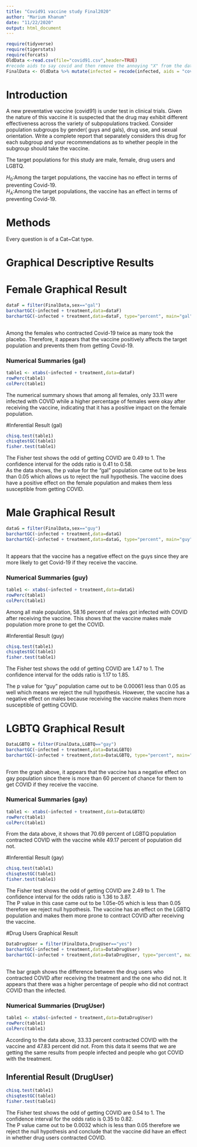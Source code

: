 ```yaml
---
title: "Covid91 vaccine study Final2020"
author: "Marium Khanum"
date: "11/22/2020"
output: html_document
---
```


```r
require(tidyverse)
require(tigerstats)
require(forcats)
OldData <-read.csv(file="covid91.csv",header=TRUE)
#recode aids to say covid and then remove the annoying "X" from the dataframe
FinalData <- OldData %>% mutate(infected = recode(infected, aids = "covid", none = "OK" )) %>% select(-one_of("X"))
```

# Introduction

<!--In this section you explain what you are trying to show.  Where did the data come from?  What is the research or other question you are trying to answer?.  If you skimp in this section expect to be marked down in your grade. Paint a picture of the project a couple of paragraphs is expected!-->

A new  preventative vaccine (covid91) is under test in clinical trials. Given the nature of this vaccine it is suspected that the drug may exhibit different effectiveness across the variety of subpopulations tracked. Consider population subgroups by gender( guys and gals), drug use, and sexual orientation. Write a complete report that separately considers this drug for each subgroup and your recommendations as to whether people in the subgroup should take the vaccine.  

The target populations for this study are male, female, drug users and LGBTQ.  

$H_0$:Among the target populations, the vaccine has no effect in terms of preventing Covid-19.  
$H_A$:Among the target populations, the vaccine has an effect in terms of preventing Covid-19.  

# Methods  
<!--Decide on your methods:  use "variable analysis" or other appropriate descriptors.  Make sure to choose at least one graphical method and at least one numerical method. Discuss what data manipulations may be needed for example subsetting or other binning procedures and what sort of graphical displays and inferential tools will be used!-->


Every question is of a Cat~Cat type.  

# Graphical Descriptive Results
# Female Graphical Result
```r
dataF = filter(FinalData,sex=="gal")
barchartGC(~infected + treatment,data=dataF)
barchartGC(~infected + treatment,data=dataF, type="percent", main="gal")
           
```
  
Among the females who contracted Covid-19 twice as many took the placebo. Therefore, it appears that the vaccine positively affects the target population and prevents them from getting Covid-19.  

### Numerical Summaries (gal)  
  
```r
table1 <- xtabs(~infected + treatment,data=dataF)
rowPerc(table1)
colPerc(table1)
```
  
The numerical summary shows that among all females, only 33.11 were infected with COVID while a higher percentage of females were okay after receiving the vaccine, indicating that it has a positive impact on the female population.  

#Inferential Result (gal)  

```r
chisq.test(table1)
chisqtestGC(table1)
fisher.test(table1)
```
The Fisher test shows the odd of getting COVID are 0.49 to 1. The confidence interval for the odds ratio is 0.41 to 0.58.  
As the data shows, the p value for the "gal" population came out to be less than 0.05 which allows us to reject the null hypothesis. The vaccine does have a positive effect on the female population and makes them less susceptible from getting COVID.  

# Male Graphical Result

```r
dataG = filter(FinalData,sex=="guy")
barchartGC(~infected + treatment,data=dataG)
barchartGC(~infected + treatment,data=dataG, type="percent", main="guy")
           
```
  
It appears that the vaccine has a negative effect on the guys since they are more likely to get Covid-19 if they receive the vaccine.  
  
### Numerical Summaries (guy)

```r
table1 <- xtabs(~infected + treatment,data=dataG)
rowPerc(table1)
colPerc(table1)
```
  
Among all male population, 58.16 percent of males got infected with COVID after receiving the vaccine. This shows that the vaccine makes male population more prone to get the COVID.   
  
#Inferential Result (guy)  

```r
chisq.test(table1)
chisqtestGC(table1)
fisher.test(table1)
```
The Fisher test shows the odd of getting COVID are 1.47 to 1. The confidence interval for the odds ratio is 1.17 to 1.85. 
  
The p value for "guy" population came out to be 0.00061  less than 0.05 as well which means we reject the null hypothesis. However, the vaccine has a negative effect on males because receiving the vaccine makes them more susceptible of getting COVID.   

# LGBTQ Graphical Result

```r
DataLGBTQ = filter(FinalData,LGBTQ=="gay")
barchartGC(~infected + treatment,data=DataLGBTQ)
barchartGC(~infected + treatment,data=DataLGBTQ, type="percent", main="gays")
           
```
  
From the graph above, it appears that the vaccine has a negative effect on gay population since there is more than 60 percent of chance for them to get COVID if they receive the vaccine.  

### Numerical Summaries (gay)  
```r
table1 <- xtabs(~infected + treatment,data=DataLGBTQ)
rowPerc(table1)
colPerc(table1)
```
From the data above, it shows that 70.69 percent of LGBTQ population contracted COVID with the vaccine while 49.17 percent of population did not.   

#Inferential Result (gay)

```r
chisq.test(table1)
chisqtestGC(table1)
fisher.test(table1)
```
  
The Fisher test shows the odd of getting COVID are 2.49 to 1. The confidence interval for the odds ratio is 1.36 to 3.87.   
The P value in this case came out to be 1.05e-05 which is less than 0.05 therefore we reject null hypothesis. The vaccine has an effect on the LGBTQ population and makes them more prone to contract COVID after receiving the vaccine.  
  
#Drug Users Graphical Result  

```r
DataDrugUser = filter(FinalData,DrugUser=="yes")
barchartGC(~infected + treatment,data=DataDrugUser)
barchartGC(~infected + treatment,data=DataDrugUser, type="percent", main="DrugUser")
           
```
  
The bar graph shows the difference between the drug users who contracted COVID after receiving the treatment and the one who did not. It appears that there was a higher percentage of people who did not contract COVID than the infected.  

### Numerical Summaries (DrugUser)  
```r
table1 <- xtabs(~infected + treatment,data=DataDrugUser)
rowPerc(table1)
colPerc(table1)
```
  
According to the data above, 33.33 percent contracted COVID with the vaccine and 47.83 percent did not. From this data it seems that we are getting the same results from people infected and people who got COVID with the treatment.   
  
## Inferential Result (DrugUser)   

```r
chisq.test(table1)
chisqtestGC(table1)
fisher.test(table1)
```

The Fisher test shows the odd of getting COVID are 0.54 to 1. The confidence interval for the odds ratio is 0.35 to 0.82.   
The P value came out to be 0.0032 which is less than 0.05 therefore we reject the null hypothesis and conclude that the vaccine did have an effect in whether drug users contracted COVID.  

